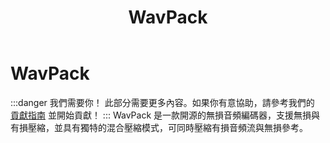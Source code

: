 ﻿---
title: WavPack
sidebar_position: 8
---

# WavPack

:::danger 我們需要你！
此部分需要更多內容。如果你有意協助，請參考我們的 [貢獻指南](../contribution-guide.mdx) 並開始貢獻！
:::
WavPack 是一款開源的無損音頻編碼器，支援無損與有損壓縮，並具有獨特的混合壓縮模式，可同時壓縮有損音頻流與無損參考。